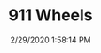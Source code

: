 ---
width: 2000
height: 1333
title: 911 Wheels
description: Silver 911 steel wheels.
date: 2/29/2020 1:58:14 PM
cameraMake: Sony
cameraModel: ILCE-7M3
lens: ZEISS Batis 2/40 CF
settingsfStop: f/2
settingsISO: ISO 8000
settingsShutter: 1/1600
settingsFocalLength: 40 mm
---